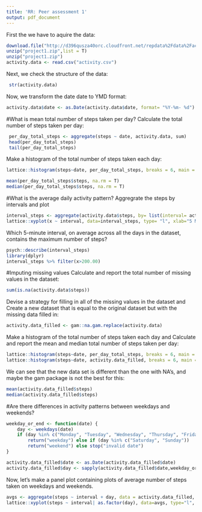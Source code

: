 ```yaml
---
title: 'RR: Peer assessment 1'
output: pdf_document
---
```

First the we have to aquire the data:
```r
download.file("http://d396qusza40orc.cloudfront.net/repdata%2Fdata%2Factivity.zip","project1.zip")
unzip("project1.zip",list = T)
unzip("project1.zip")
activity.data <- read.csv("activity.csv")
```


 Next, we check the structure of the data:
```r
 str(activity.data)
```
Now, we transform the date date to YMD format:
```r
activity.data$date <- as.Date(activity.data$date, format= "%Y-%m- %d")
```
 #What is mean total number of steps taken per day?
 Calculate the total number of steps taken per day:
 
```r
 per_day_total_steps <- aggregate(steps ~ date, activity.data, sum)
 head(per_day_total_steps)
 tail(per_day_total_steps)
```
Make a histogram of the total number of steps taken each day:
```r
lattice::histogram(steps~date, per_day_total_steps, breaks = 6, main = "Histogram of Steps Taken")
```


```r
mean(per_day_total_steps$steps, na.rm = T)
median(per_day_total_steps$steps, na.rm = T) 
```
#What is the average daily activity pattern?
Aggregrate the steps by intervals and plot
```r
interval_steps <- aggregate(activity.data$steps, by= list(interval= activity.data$interval), FUN= mean, na.rm= T)
lattice::xyplot(x ~ interval, data=interval_steps, type= "l", xlab="5 Min Intervals", ylab="Number of Steps", main="Average Daily Activity Pattern")
```
Which 5-minute interval, on average across all the days in the dataset, contains the maximum number of steps?
```r
psych::describe(interval_steps)
library(dplyr)
interval_steps %>% filter(x>200.00)
```

#Imputing missing values
Calculate and report the total number of missing values in the dataset:
```r
sum(is.na(activity.data$steps))
```
Devise a strategy for filling in all of the missing values in the dataset and Create a new dataset that is equal to the original dataset but with the missing data filled in:
```R
activity.data_filled <- gam::na.gam.replace(activity.data)
```
Make a histogram of the total number of steps taken each day and Calculate and report the mean and median total number of steps taken per day:
```r
lattice::histogram(steps~date, per_day_total_steps, breaks = 6, main = "Histogram of Steps Taken")
lattice::histogram(steps~date, activity.data_filled, breaks = 6, main = "Histogram of Steps Taken With NA's Replaced")

```
We can see that the new data set is different than the one with NA's, and maybe the gam package is not the best for this:
```r
mean(activity.data_filled$steps)
median(activity.data_filled$steps)
```
#Are there differences in activity patterns between weekdays and weekends?

``` r
weekday_or_end <- function(date) {
    day <- weekdays(date)
    if (day %in% c("Monday", "Tuesday", "Wednesday", "Thursday", "Friday")) 
        return("weekday") else if (day %in% c("Saturday", "Sunday")) 
        return("weekend") else stop("invalid date")
}

activity.data_filled$date <- as.Date(activity.data_filled$date)
activity.data_filled$day <- sapply(activity.data_filled$date,weekday_or_end)
```

Now, let's make a panel plot containing plots of average number of steps taken on weekdays and weekends.
``` r
avgs <- aggregate(steps ~ interval + day, data = activity.data_filled, mean)
lattice::xyplot(steps ~ interval| as.factor(day), data=avgs, type="l", ylab ="Number of Steps")
```